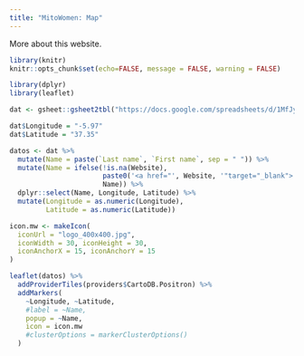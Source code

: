 ```yaml
---
title: "MitoWomen: Map"
---
```


More about this website.

```r
library(knitr)
knitr::opts_chunk$set(echo=FALSE, message = FALSE, warning = FALSE)
```

```r

library(dplyr)
library(leaflet)

```



```r

dat <- gsheet::gsheet2tbl("https://docs.google.com/spreadsheets/d/1MfJyhC0fLeObYGcCEV3hZcgs5EhEmW1glSIXdaZRch0/edit?usp=sharing")

dat$Longitude = "-5.97"
dat$Latitude = "37.35"

datos <- dat %>%
  mutate(Name = paste(`Last name`, `First name`, sep = " ")) %>%
  mutate(Name = ifelse(!is.na(Website), 
                       paste0('<a href="', Website, '"target="_blank">', Name, '</a>'),
                       Name)) %>%
  dplyr::select(Name, Longitude, Latitude) %>%
  mutate(Longitude = as.numeric(Longitude),
         Latitude = as.numeric(Latitude))

```


```r

icon.mw <- makeIcon(
  iconUrl = "logo_400x400.jpg",
  iconWidth = 30, iconHeight = 30,
  iconAnchorX = 15, iconAnchorY = 15
)

leaflet(datos) %>%
  addProviderTiles(providers$CartoDB.Positron) %>% 
  addMarkers(
    ~Longitude, ~Latitude,
    #label = ~Name,
    popup = ~Name,
    icon = icon.mw
    #clusterOptions = markerClusterOptions()
  )

```


